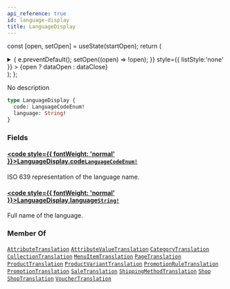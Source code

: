 ```yaml
---
api_reference: true
id: language-display
title: LanguageDisplay
---
```






const [open, setOpen] = useState(startOpen);
return (
<details {...(open ? { open: true } : {})} className="details" style={{ border:'none', boxShadow:'none', background:'var(--ifm-background-color)' }}>
<summary
onClick={(e) => {
e.preventDefault();
setOpen((open) => !open);
}}
style={{ listStyle:'none' }} >
{open ? dataOpen : dataClose}
</summary>
{open && children}
</details>
);
};

No description

```graphql
type LanguageDisplay {
  code: LanguageCodeEnum!
  language: String!
}
```

### Fields

#### [<code style={{ fontWeight: 'normal' }}>LanguageDisplay.<b>code</b></code>](#)<Bullet />[`LanguageCodeEnum!`](../../../api-reference/miscellaneous/enums/language-code-enum.mdx) <Badge class="badge badge--secondary" text="non-null"/> <Badge class="badge badge--secondary" text="enum"/> <Badge class="badge badge--secondary" text="miscellaneous"/>

ISO 639 representation of the language name.

#### [<code style={{ fontWeight: 'normal' }}>LanguageDisplay.<b>language</b></code>](#)<Bullet />[`String!`](../../../api-reference/miscellaneous/scalars/string.mdx) <Badge class="badge badge--secondary" text="non-null"/> <Badge class="badge badge--secondary" text="scalar"/> <Badge class="badge badge--secondary" text="miscellaneous"/>

Full name of the language.

### Member Of

[`AttributeTranslation`](../../../api-reference/attributes/objects/attribute-translation.mdx) <Badge class="badge badge--secondary" text="object"/><Bullet />[`AttributeValueTranslation`](../../../api-reference/attributes/objects/attribute-value-translation.mdx) <Badge class="badge badge--secondary" text="object"/><Bullet />[`CategoryTranslation`](../../../api-reference/products/objects/category-translation.mdx) <Badge class="badge badge--secondary" text="object"/><Bullet />[`CollectionTranslation`](../../../api-reference/products/objects/collection-translation.mdx) <Badge class="badge badge--secondary" text="object"/><Bullet />[`MenuItemTranslation`](../../../api-reference/menu/objects/menu-item-translation.mdx) <Badge class="badge badge--secondary" text="object"/><Bullet />[`PageTranslation`](../../../api-reference/pages/objects/page-translation.mdx) <Badge class="badge badge--secondary" text="object"/><Bullet />[`ProductTranslation`](../../../api-reference/products/objects/product-translation.mdx) <Badge class="badge badge--secondary" text="object"/><Bullet />[`ProductVariantTranslation`](../../../api-reference/products/objects/product-variant-translation.mdx) <Badge class="badge badge--secondary" text="object"/><Bullet />[`PromotionRuleTranslation`](../../../api-reference/discounts/objects/promotion-rule-translation.mdx) <Badge class="badge badge--secondary" text="object"/><Bullet />[`PromotionTranslation`](../../../api-reference/discounts/objects/promotion-translation.mdx) <Badge class="badge badge--secondary" text="object"/><Bullet />[`SaleTranslation`](../../../api-reference/discounts/objects/sale-translation.mdx) <Badge class="badge badge--secondary" text="object"/><Bullet />[`ShippingMethodTranslation`](../../../api-reference/shipping/objects/shipping-method-translation.mdx) <Badge class="badge badge--secondary" text="object"/><Bullet />[`Shop`](../../../api-reference/miscellaneous/objects/shop.mdx) <Badge class="badge badge--secondary" text="object"/><Bullet />[`ShopTranslation`](../../../api-reference/shop/objects/shop-translation.mdx) <Badge class="badge badge--secondary" text="object"/><Bullet />[`VoucherTranslation`](../../../api-reference/discounts/objects/voucher-translation.mdx) <Badge class="badge badge--secondary" text="object"/>
